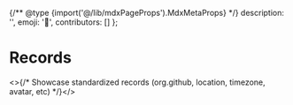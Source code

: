 
{/** @type {import('@/lib/mdxPageProps').MdxMetaProps} */}
    description: '',
    emoji: '💾',
    contributors: []
};

# Records

<WIP />

<>{/* Showcase standardized records (org.github, location, timezone, avatar, etc) */}</>
